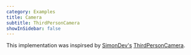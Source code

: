 ```yaml
---
category: Examples
title: Camera
subtitle: ThirdPersonCamera
showInSidebar: false
---
```


This implementation was inspirsed by [SimonDev's](https://twitter.com/iced_coffee_dev) [ThirdPersonCamera](https://github.com/simondevyoutube/ThreeJS_Tutorial_ThirdPersonCamera).

<Example path="camera/third-person-camera" />
